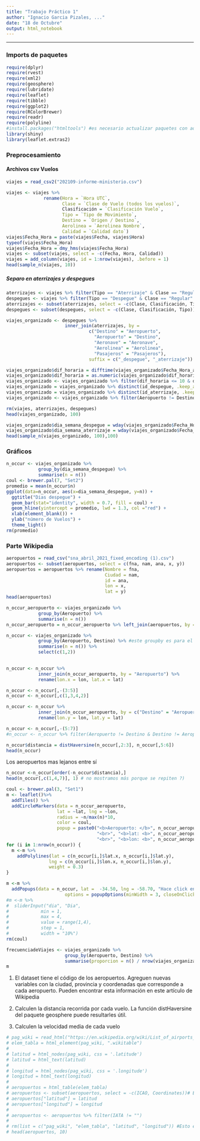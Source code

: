---
title: "Trabajo Práctico 1"
author: "Ignacio Garcia Pizales, ..."
date: "18 de Octubre"
output: html_notebook
---
------------------------------------------------------------------------

### Imports de paquetes

```{r eval=FALSE}
require(dplyr)
require(rvest)
require(xml2)
require(geosphere)
require(lubridate)
require(leaflet)
require(tibble)
require(ggplot2)
require(RColorBrewer)
require(readr)
require(polyline)
#install.packages("htmltools") #es necesario actualizar paquetes con administrador
library(shiny)
library(leaflet.extras2)
```

### Preprocesamiento

#### Archivos csv Vuelos
```{r}
viajes = read_csv2("202109-informe-ministerio.csv")

viajes <- viajes %>% 
              rename(Hora = `Hora UTC`,
                     Clase = `Clase de Vuelo (todos los vuelos)`,
                     Clasificación = `Clasificación Vuelo`,
                     Tipo = `Tipo de Movimiento`,
                     Destino = `Origen / Destino`,
                     Aerolinea = `Aerolinea Nombre`,
                     Calidad = `Calidad dato`)
viajes$Fecha_Hora = paste(viajes$Fecha, viajes$Hora)
typeof(viajes$Fecha_Hora)
viajes$Fecha_Hora = dmy_hms(viajes$Fecha_Hora)
viajes <- subset(viajes, select = -c(Fecha, Hora, Calidad))
viajes = add_column(viajes, id = 1:nrow(viajes), .before = 1)
head(sample_n(viajes, 10))
```


##### Separo en aterrizajes y despegues

```{r}
aterrizajes <- viajes %>% filter(Tipo == "Aterrizaje" & Clase == "Regular" & Clasificación == "Dom")
despegues <- viajes %>% filter(Tipo == "Despegue" & Clase == "Regular" & Clasificación == "Dom")
aterrizajes <- subset(aterrizajes, select = -c(Clase, Clasificación, Tipo))
despegues <- subset(despegues, select = -c(Clase, Clasificación, Tipo))

viajes_organizado <- despegues %>% 
                      inner_join(aterrizajes, by =
                               c("Destino" = "Aeropuerto",
                                 "Aeropuerto" = "Destino",
                                 "Aeronave" = "Aeronave",
                                 "Aerolinea" = "Aerolinea",
                                 "Pasajeros" = "Pasajeros"),
                               suffix = c("_despegue", "_aterrizaje"))

viajes_organizado$dif_horaria = difftime(viajes_organizado$Fecha_Hora_aterrizaje, viajes_organizado$Fecha_Hora_despegue, units = "hours")
viajes_organizado$dif_horaria = as.numeric(viajes_organizado$dif_horaria)
viajes_organizado <- viajes_organizado %>% filter(dif_horaria <= 10 & dif_horaria >= 0)
viajes_organizado = viajes_organizado %>% distinct(id_despegue, .keep_all = TRUE)
viajes_organizado = viajes_organizado %>% distinct(id_aterrizaje, .keep_all = TRUE)
viajes_organizado <- viajes_organizado %>% filter(Aeropuerto != Destino)

rm(viajes, aterrizajes, despegues)
head(viajes_organizado, 100)
```

```{r}
viajes_organizado$dia_semana_despegue = wday(viajes_organizado$Fecha_Hora_despegue, label = TRUE, abbr = FALSE)
viajes_organizado$dia_semana_aterrizaje = wday(viajes_organizado$Fecha_Hora_aterrizaje, label = TRUE, abbr = FALSE)
head(sample_n(viajes_organizado, 100),100)
```

### Gráficos

```{r}
n_occur <- viajes_organizado %>%
            group_by(dia_semana_despegue) %>%
            summarise(n = n())
coul <- brewer.pal(7, "Set2") 
promedio = mean(n_occur$n)
ggplot(data=n_occur, aes(x=dia_semana_despegue, y=n)) +
  ggtitle("Dias despegue") +
  geom_bar(stat="identity", width = 0.7, fill = coul) +
  geom_hline(yintercept = promedio, lwd = 1.3, col ="red") +
  xlab(element_blank()) +
  ylab("número de Vuelos") +
  theme_light()
rm(promedio)

```


### Parte Wikipedia

```{r}
aeropuertos = read_csv("sna_abril_2021_fixed_encoding (1).csv")
aeropuertos <- subset(aeropuertos, select = c(fna, nam, ana, x, y))
aeropuertos = aeropuertos %>% rename(Nombre = fna,
                                     Ciudad = nam,
                                     id = ana,
                                     lon = x,
                                     lat = y)
head(aeropuertos)
```

```{r}
n_occur_aeropuerto <- viajes_organizado %>%
            group_by(Aeropuerto) %>%
            summarise(n = n())
n_occur_aeropuerto = n_occur_aeropuerto %>% left_join(aeropuertos, by = c("Aeropuerto" = "id"))

n_occur <- viajes_organizado %>%
            group_by(Aeropuerto, Destino) %>% #este groupby es para el summarize
            summarise(n = n()) %>%
            select(c(1,2))
  

n_occur <- n_occur %>%
            inner_join(n_occur_aeropuerto, by = "Aeropuerto") %>%
            rename(lon.x = lon, lat.x = lat)

n_occur <- n_occur[,-(3:5)]
n_occur <- n_occur[,c(1,3,4,2)]

n_occur <- n_occur %>%
            inner_join(n_occur_aeropuerto, by = c("Destino" = "Aeropuerto")) %>%
            rename(lon.y = lon, lat.y = lat)

n_occur <- n_occur[,-(5:7)]
#n_occur <- n_occur %>% filter(Aeropuerto != Destino & Destino != Aeropuerto)

n_occur$distancia = distHaversine(n_occur[,2:3], n_occur[,5:6])
head(n_occur)
```

Los aeropuertos mas lejanos entre sí
```{r}
n_occur <-n_occur[order(-n_occur$distancia),]
head(n_occur[,c(1,4,7)], 1) # no mostramos más porque se repiten ?)
```


```{r}
coul <- brewer.pal(3, "Set1")
m <- leaflet()%>%
  addTiles() %>%
  addCircleMarkers(data = n_occur_aeropuerto,
                   lat = ~lat, lng = ~lon,
                   radius = ~n/max(n)*10,
                   color = coul,
                   popup = paste0("<b>Aeropuerto: </b>", n_occur_aeropuerto$Aeropuerto,
                                  "<br>", "<b>lat: <b>", n_occur_aeropuerto$lat,
                                  "<br>", "<b>lon: <b>", n_occur_aeropuerto$lon))
for (i in 1:nrow(n_occur)) {
  m <-m %>% 
    addPolylines(lat = c(n_occur[i,]$lat.x, n_occur[i,]$lat.y),
                lng = c(n_occur[i,]$lon.x, n_occur[i,]$lon.y),
                weight = 0.3)
}

m <-m %>% 
  addPopups(data = n_occur, lat =  -34.50, lng = -58.70, "Hace click en un aeropuerto para ver mas información",
                      options = popupOptions(minWidth = 3, closeOnClick = TRUE, closeButton = TRUE))
#m <-m %>% 
#  sliderInput("dia", "Dia",
#            min = 1,
#            max = 4,
#            value = range(1,4),
#            step = 1,
#            width = "10%")
rm(coul)

frecuenciadeViajes <- viajes_organizado %>%
                      group_by(Aeropuerto, Destino) %>%
                      summarise(proporcion = n() / nrow(viajes_organizado))
m
```


1. El dataset tiene el código de los aeropuertos. Agreguen nuevas variables con la ciudad,
provincia y coordenadas que corresponde a cada aeropuerto. Pueden encontrar esta
información en este artículo de Wikipedia

2. Calculen la distancia recorrida por cada vuelo. La función distHaversine del paquete
geosphere puede resultarles útil.

3. Calculen la velocidad media de cada vuelo 

```{r}
# pag_wiki = read_html("https://en.wikipedia.org/wiki/List_of_airports_in_Argentina")
# elem_tabla = html_element(pag_wiki, ".wikitable")
# 
# latitud = html_nodes(pag_wiki, css = '.latitude')
# latitud = html_text(latitud)
# 
# longitud = html_nodes(pag_wiki, css = '.longitude')
# longitud = html_text(longitud)
# 
# aeropuertos = html_table(elem_tabla)
# aeropuertos <- subset(aeropuertos, select = -c(ICAO, Coordinates))# Elimino ICAO, Coordenadas
# aeropuertos["latitud"] = latitud
# aeropuertos["longitud"] = longitud
# 
# aeropuertos <- aeropuertos %>% filter(IATA != "")
# 
# rm(list = c("pag_wiki", "elem_tabla", "latitud", "longitud")) #Esto es para que no queden variables sueltas
# head(aeropuertos, 10)
```

